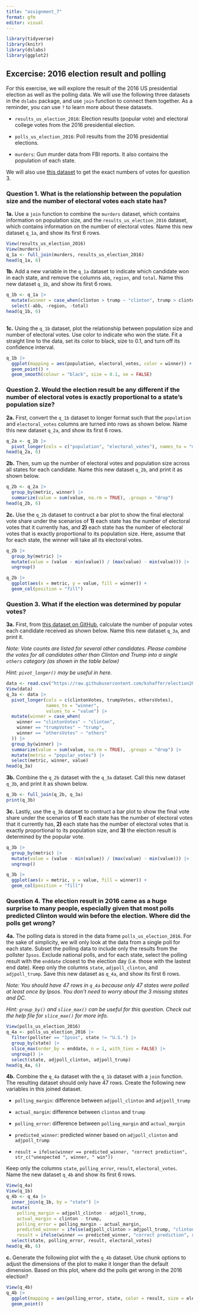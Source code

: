 ```yaml
---
title: "assignment_7"
format: gfm
editor: visual
---
```


```r
library(tidyverse)
library(knitr)
library(dslabs)
library(ggplot2)
```

## **Excercise: 2016 election result and polling**

For this exercise, we will explore the result of the 2016 US presidential election as well as the polling data. We will use the following three datasets in the `dslabs` package, and use `join` function to connect them together. As a reminder, you can use `?` to learn more about these datasets.

-   `results_us_election_2016`: Election results (popular vote) and electoral college votes from the 2016 presidential election.

-   `polls_us_election_2016`: Poll results from the 2016 presidential elections.

-   `murders`: Gun murder data from FBI reports. It also contains the population of each state.

We will also use [this dataset](https://raw.githubusercontent.com/kshaffer/election2016/master/2016ElectionResultsByState.csv) to get the exact numbers of votes for question 3.

### **Question 1. What is the relationship between the population size and the number of electoral votes each state has?**

**1a.** Use a `join` function to combine the `murders` dataset, which contains information on population size, and the `results_us_election_2016` dataset, which contains information on the number of electoral votes. Name this new dataset `q_1a`, and show its first 6 rows.

```r
View(results_us_election_2016)
View(murders)
q_1a <- full_join(murders, results_us_election_2016)
head(q_1a, 6)
```

**1b.** Add a new variable in the `q_1a` dataset to indicate which candidate won in each state, and remove the columns `abb`, `region`, and `total`. Name this new dataset `q_1b`, and show its first 6 rows.

```r
q_1b <- q_1a |>
  mutate(winner = case_when(clinton > trump ~ "clinton", trump > clinton ~ "trump")) |>
  select(-abb, -region, -total)
head(q_1b, 6)
  
```

**1c.** Using the `q_1b` dataset, plot the relationship between population size and number of electoral votes. Use color to indicate who won the state. Fit a straight line to the data, set its color to black, size to 0.1, and turn off its confidence interval.

```r
q_1b |>
  ggplot(mapping = aes(population, electoral_votes, color = winner)) +
  geom_point() +
  geom_smooth(colour = "black", size = 0.1, se = FALSE)
```

### **Question 2. Would the election result be any different if the number of electoral votes is exactly proportional to a state’s population size?**

**2a.** First, convert the `q_1b` dataset to longer format such that the `population` and `electoral_votes` columns are turned into rows as shown below. Name this new dataset `q_2a`, and show its first 6 rows.

```r
q_2a <- q_1b |> 
  pivot_longer(cols = c("population", "electoral_votes"), names_to = "metric", values_to = "value")
head(q_2a, 6)
```

**2b.** Then, sum up the number of electoral votes and population size across all states for each candidate. Name this new dataset `q_2b`, and print it as shown below.

```r
q_2b <- q_2a |>
  group_by(metric, winner) |>
  summarize(value = sum(value, na.rm = TRUE), .groups = "drop")
head(q_2b, 6)
```

**2c.** Use the `q_2b` dataset to contruct a bar plot to show the final electoral vote share under the scenarios of **1)** each state has the number of electoral votes that it currently has, and **2)** each state has the number of electoral votes that is exactly proportional to its population size. Here, assume that for each state, the winner will take all its electoral votes.

```r
q_2b |>
  group_by(metric) |>
  mutate(value = (value - min(value)) / (max(value) - min(value))) |>
  ungroup()

q_2b |>
  ggplot(aes(x = metric, y = value, fill = winner)) +
  geom_col(position = "fill")

```

### **Question 3. What if the election was determined by popular votes?**

**3a.** First, from [this dataset on GitHub](https://raw.githubusercontent.com/kshaffer/election2016/master/2016ElectionResultsByState.csv), calculate the number of popular votes each candidate received as shown below. Name this new dataset `q_3a`, and print it.

*Note: Vote counts are listed for several other candidates. Please combine the votes for all candidates other than Clinton and Trump into a single `others` category (as shown in the table below)*

*Hint: `pivot_longer()` may be useful in here.*

```r
data <- read.csv("https://raw.githubusercontent.com/kshaffer/election2016/master/2016ElectionResultsByState.csv")
View(data)
q_3a <- data |>
  pivot_longer(cols = c(clintonVotes, trumpVotes, othersVotes),
               names_to = "winner",
               values_to = "value") |>
  mutate(winner = case_when(
    winner == "clintonVotes" ~ "clinton",
    winner == "trumpVotes" ~ "trump",
    winner == "othersVotes" ~ "others"
  )) |>
  group_by(winner) |>
  summarize(value = sum(value, na.rm = TRUE), .groups = "drop") |>
  mutate(metric = "popular_votes") |>
  select(metric, winner, value)
head(q_3a)
```

**3b.** Combine the `q_2b` dataset with the `q_3a` dataset. Call this new dataset `q_3b`, and print it as shown below.

```r
q_3b <- full_join(q_2b, q_3a)
print(q_3b)

```

**3c.** Lastly, use the `q_3b` dataset to contruct a bar plot to show the final vote share under the scenarios of **1)** each state has the number of electoral votes that it currently has, **2)** each state has the number of electoral votes that is exactly proportional to its population size, and **3)** the election result is determined by the popular vote.

```r
q_3b |>
  group_by(metric) |>
  mutate(value = (value - min(value)) / (max(value) - min(value))) |>
  ungroup()

q_3b |>
  ggplot(aes(x = metric, y = value, fill = winner)) +
  geom_col(position = "fill")
```

### **Question 4. The election result in 2016 came as a huge surprise to many people, especially given that most polls predicted Clinton would win before the election. Where did the polls get wrong?**

**4a.** The polling data is stored in the data frame `polls_us_election_2016`. For the sake of simplicity, we will only look at the data from a single poll for each state. Subset the polling data to include only the results from the pollster `Ipsos`. Exclude national polls, and for each state, select the polling result with the `enddate` closest to the election day (i.e. those with the lastest end date). Keep only the columns `state`, `adjpoll_clinton`, and `adjpoll_trump`. Save this new dataset as `q_4a`, and show its first 6 rows.

*Note: You should have 47 rows in `q_4a` because only 47 states were polled at least once by Ipsos. You don’t need to worry about the 3 missing states and DC.*

*Hint: `group_by()` and `slice_max()` can be useful for this question. Check out the help file for `slice_max()` for more info.*

```r
View(polls_us_election_2016)
q_4a <- polls_us_election_2016 |>
  filter(pollster == "Ipsos", state != "U.S.") |>
  group_by(state) |>
  slice_max(order_by = enddate, n = 1, with_ties = FALSE) |>
  ungroup() |>
  select(state, adjpoll_clinton, adjpoll_trump)
head(q_4a, 6)

```

**4b.** Combine the `q_4a` dataset with the `q_1b` dataset with a `join` function. The resulting dataset should only have 47 rows. Create the following new variables in this joined dataset.

-   `polling_margin`: difference between `adjpoll_clinton` and `adjpoll_trump`

-   `actual_margin`: difference between `clinton` and `trump`

-   `polling_error`: difference between `polling_margin` and `actual_margin`

-   `predicted_winner`: predicted winner based on `adjpoll_clinton` and `adjpoll_trump`

-   `result = ifelse(winner == predicted_winner, "correct prediction", str_c("unexpected ", winner, " win"))`

Keep only the columns `state`, `polling_error`, `result`, `electoral_votes`. Name the new dataset `q_4b` and show its first 6 rows.

```r
View(q_4a)
View(q_1b)
q_4b <- q_4a |>
  inner_join(q_1b, by = "state") |>
  mutate(
    polling_margin = adjpoll_clinton - adjpoll_trump,
    actual_margin = clinton - trump,
    polling_error = polling_margin - actual_margin,
    predicted_winner = ifelse(adjpoll_clinton > adjpoll_trump, "clinton", "trump"),
    result = ifelse(winner == predicted_winner, "correct prediction", str_c("unexpected ", winner, " win"))) |>
  select(state, polling_error, result, electoral_votes)
head(q_4b, 6)
```

**c.** Generate the following plot with the `q_4b` dataset. Use chunk options to adjust the dimensions of the plot to make it longer than the default dimension. Based on this plot, where did the polls get wrong in the 2016 election?

```r
View(q_4b)
q_4b |>
  ggplot(mapping = aes(polling_error, state, color = result, size = electoral_votes, fig.height=10)) +
  geom_point() 
```

